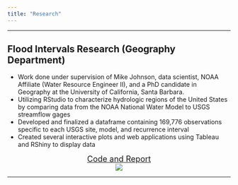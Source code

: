 ```yaml
---
title: "Research"
---
```

*******

## Flood Intervals Research (Geography Department)
- Work done under supervision of Mike Johnson, data scientist, NOAA Affiliate (Water Resource Engineer II), and a PhD candidate in Geography at the University of California, Santa Barbara.
- Utilizing RStudio to characterize hydrologic regions of the United States by comparing data from the NOAA National Water Model to USGS streamflow gages
- Developed and finalized a dataframe containing 169,776 observations specific to each USGS site, model, and recurrence interval
- Created several interactive plots and web applications using Tableau and RShiny to display data

<center>
<font size="4">
[Code and Report](https://tylerchia.github.io/floodintervalswriteup/)
</font>
</center>

<center>
![](./data/tableau1.png)
</center>

*****

